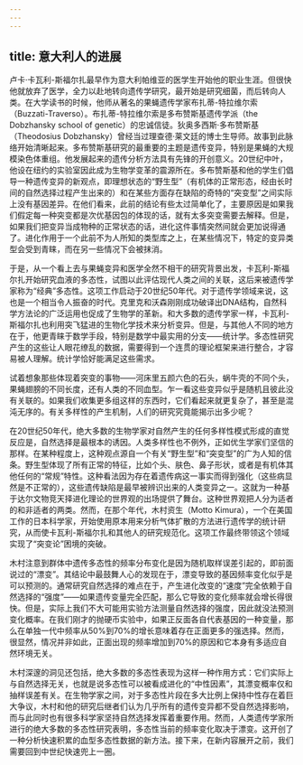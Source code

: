```yaml
---
---
---
```

title: 意大利人的进展
---




卢卡·卡瓦利-斯福尔扎最早作为意大利帕维亚的医学生开始他的职业生涯。但很快他就放弃了医学，全力以赴地转向遗传学研究，最开始是研究细菌，而后转向人类。在大学读书的时候，他师从著名的果蝇遗传学家布扎蒂-特拉维尔索（Buzzati-Traverso）。布扎蒂-特拉维尔索是多布赞斯基遗传学派（the Dobzhansky school of genetic）的忠诚信徒。狄奥多西斯·多布赞斯基（Theodosius Dobzhansky）曾经当过理查德·莱文廷的博士生导师。故事到此脉络开始清晰起来。多布赞斯基研究的最重要的主题是遗传变异，特别是果蝇的大规模染色体重组。他发展起来的遗传分析方法具有先锋的开创意义。20世纪中叶，他设在纽约的实验室因此成为生物学变革的震源所在。多布赞斯基和他的学生们倡导一种遗传变异的新观点，即理想状态的“野生型”（有机体的正常形态，经由长时间的自然选择过程产生出来的）和在某些方面存在缺陷的奇特的“突变型”之间实际上没有基因差异。在他们看来，此前的结论有些太过简单化了，主要原因是如果我们假定每一种突变都是次优基因包的体现的话，就有太多突变需要去解释。但是，如果我们把变异当成物种的正常状态的话，进化这件事情突然间就会更加说得通了。进化作用于一个此前不为人所知的类型库之上，在某些情况下，特定的变异类型会受到青睐，而在另一些情况下会被抹消。

于是，从一个看上去与果蝇变异和医学全然不相干的研究背景出发，卡瓦利-斯福尔扎开始研究血液的多态性，试图以此评估现代人类之间的关联，这后来被遗传学家称为“经典”多态性。这项工作启动于20世纪50年代。对于遗传学领域来说，这也是一个相当令人振奋的时代。克里克和沃森刚刚成功破译出DNA结构，自然科学方法论的广泛运用也促成了生物学的革新。和大多数的遗传学家一样，卡瓦利-斯福尔扎也利用突飞猛进的生物化学技术来分析变异。但是，与其他人不同的地方在于，他更青睐于数学手段，特别是数学中最实用的分支——统计学。多态性研究产生的这些让人眼花缭乱的数据，需要得到一个连贯的理论框架来进行整合，才容易被人理解。统计学恰好能满足这些需求。

试着想象那些体现着突变的事物——河床里五颜六色的石头，蜗牛壳的不同个头，果蝇翅膀的不同长度，还有人类的不同血型。乍一看这些变异似乎是随机且彼此没有关联的。如果我们收集更多组这样的东西时，它们看起来就更复杂了，甚至是混沌无序的。有关多样性的产生机制，人们的研究究竟能揭示出多少呢？

在20世纪50年代，绝大多数的生物学家对自然产生的任何多样性模式形成的直觉反应是，自然选择是最根本的诱因。人类多样性也不例外，正如优生学家们坚信的那样。在某种程度上，这种观点源自一个有关“野生型”和“突变型”的广为人知的信条。野生型体现了所有正常的特征，比如个头、肤色、鼻子形状，或者是有机体其他任何的“常规”特性。这种看法因为存在着遗传病这一事实而得到强化（这些病显然是不正常的），这些遗传缺陷是最早被辨识出来的人类变异之一。这就为一种基于达尔文物竞天择进化理论的世界观的出场提供了舞台。这种世界观把人分为适者的和非适者的两类。然而，在那个年代，木村资生（Motto Kimura），一个在美国工作的日本科学家，开始使用原本用来分析气体扩散的方法进行遗传学的统计研究，从而使卡瓦利-斯福尔扎和其他人的研究规范化。这项工作最终带领这个领域实现了“突变论”困境的突破。

木村注意到群体中遗传多态性的频率分布变化是因为随机取样误差引起的，即前面说过的“漂变”。其结论中最鼓舞人心的发现在于，漂变导致的基因频率变化似乎是可以预测的。通常研究自然选择的难点在于，产生进化改变的“速度”完全依赖于自然选择的“强度”——如果遗传变量完全匹配，那么它导致的变化频率就会增长得很快。但是，实际上我们不大可能用实验方法测量自然选择的强度，因此就没法预测变化概率。在我们刚才的抛硬币实验中，如果正反面各自代表基因的一种变量，那么在单独一代中频率从50%到70%的增长意味着存在正面更多的强选择。然而，很显然，情况并非如此，正面出现的频率增加到70%的原因和它本身有多适应自然环境无关。

木村深邃的洞见还包括，绝大多数的多态性表现为这样一种作用方式：它们实际上与自然选择无关，也就是说多态性可以被看成进化的“中性因素”，其漂变概率仅和抽样误差有关。在生物学家之间，对于多态性片段在多大比例上保持中性存在着巨大争议，木村和他的研究后继者们认为几乎所有的遗传变异都不受自然选择影响，而与此同时也有很多科学家坚持自然选择发挥着重要作用。然而，人类遗传学家所进行的绝大多数的多态性研究表明，多态性当前的频率变化取决于漂变。这开创了一种分析快速积累的血型多态性数据的新方法。接下来，在新内容展开之前，我们需要回到中世纪快速兜上一圈。